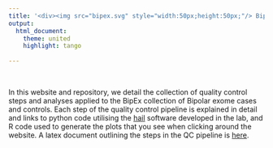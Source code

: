 ```yaml
---
title: '<div><img src="bipex.svg" style="width:50px;height:50px;"/> BipEx: Bipolar Exomes</div>'
output: 
  html_document:
    theme: united
    highlight: tango
    
---
```


<br>

<div class="well">

In this website and repository, we detail the collection of quality control steps and analyses applied to the BipEx collection of Bipolar exome cases and controls. Each step of the quality control pipeline is explained in detail and links to python code utilising the [hail](hail.is) software developed in the lab, and R code used to generate the plots that you see when clicking around the website. A latex document outlining the steps in the QC pipeline is [here](https://github.com/astheeggeggs/BipEx/blob/master/scripts_Dalio/QC_Dalio/QC_pipeline_writeup/pipeline_writeup.tex).
<br>

</div>
